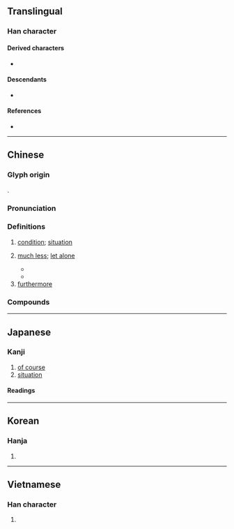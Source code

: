 {{also|况}}
{{character info}}
==Translingual==
{{stroke order|strokes=8}}

===Han character===
{{Han char|rn=85|rad=水|as=05|sn=8|four=36110|canj=ERHU|ids=⿰氵兄}}

====Derived characters====
* {{l|mul|𮭃}}

====Descendants====
* {{l|mul|况}}

====References====
* {{Han ref|kx=0615.010|dkj=17264|dj=1009.010|hdz=31586.020|uh=6CC1|ud=27841|bh=AA70|bd=43632}}

----

==Chinese==
{{zh-forms|s=况}}

===Glyph origin===
{{Han etym}}
{{Han compound|ls=psc|alt1=氵|水|兄|c1=s|c2=p|t1=river}}.

===Pronunciation===
{{zh-pron
|m=kuàng
|m-s=
|c=fong3
|c-t=
|g=
|h=pfs=khóng;gd=kong3
|j=
|mb=kua̿ng
|md=kuóng/huóng
|mn=hóng/qz,tw:hòng/xm,zz:khòng
|mn-t=kuang3
|w=2huaan
|x=
|mc=y
|oc=y
|cat=n,adv,conj
}}

===Definitions===
{{zh-hanzi}}

# [[condition]]; [[situation]]
# {{lb|zh|archaic}} [[much less]]; [[let alone]]
#* {{zh-x|臣 之 罪 甚-多 矣。臣 猶 知 之，而 況 君 乎？請 由-此 亡。|My wrongdoings have been excessive. Even I myself understand this, '''let alone''' you, my liege? May you banish me henceforth.|ref=Zuozhuan}}
#* {{zh-x|吾 未 聞 枉-己 而 正-人 者 也，況 辱-己 以 正 天下 者 乎？|I have not heard of one who bent himself, and at the same time made others straight; how '''much less''' could one disgrace himself, and thereby rectify the whole kingdom?|ref=Mencius-L}}
# [[furthermore]]

===Compounds===
{{zh-der|實況轉播|勢況|何況|情況|境況|實況錄影|市況|實況|情況證據|出狀況|戰況|景況|盛況|盛況空前|空前盛況|況迺|比況|況乎|窘況|病況|況且|況乃|狀況|每況愈下|現況|每下愈況|概況|況味|自況|而況|近況|路況}}

----

==Japanese==

===Kanji===
{{ja-kanji|grade=c|rs=水05}}

# [[of course]]
# [[situation]]

====Readings====
{{ja-readings
|goon=こう<くわう
|kanon=きょう<きやう<くゐやう
|kun=ま-して, いわ-んや<いは-んや, おもむき-
}}

----

==Korean==

===Hanja===
{{ko-hanja|hangeul=황|eumhun=|rv=hwang|mr=hwang|y=hwang}}

# {{rfdef|ko|sort=水05}}

----

==Vietnamese==

===Han character===
{{vi-readings|reading=huống|rs=水05}}

# {{rfdef|vi}}